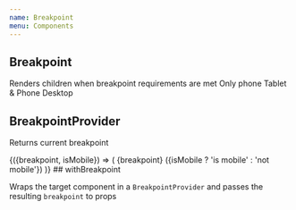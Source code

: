 ```yaml
---
name: Breakpoint
menu: Components
---
```



## Breakpoint

Renders children when breakpoint requirements are met
<Breakpoint only="phone">
  <Text>Only phone</Text>
</Breakpoint>
<Breakpoint down="tablet">
  <Text>Tablet & Phone</Text>
</Breakpoint>
<Breakpoint up="desktop">
  <Text>Desktop</Text>
</Breakpoint>
## BreakpointProvider

Returns current breakpoint

<BreakpointProvider>
  {({breakpoint, isMobile}) => (
    <Row>
      <Col mr={2}>
        <Text>{breakpoint}</Text>
      </Col>
      <Col>
        <Text color={isMobile ? 'pink' : 'grey'}>({isMobile ? 'is mobile' : 'not mobile'})</Text>
      </Col>
    </Row>
  )}
</BreakpointProvider>
## withBreakpoint

Wraps the target component in a `BreakpointProvider` and passes the resulting `breakpoint` to props
